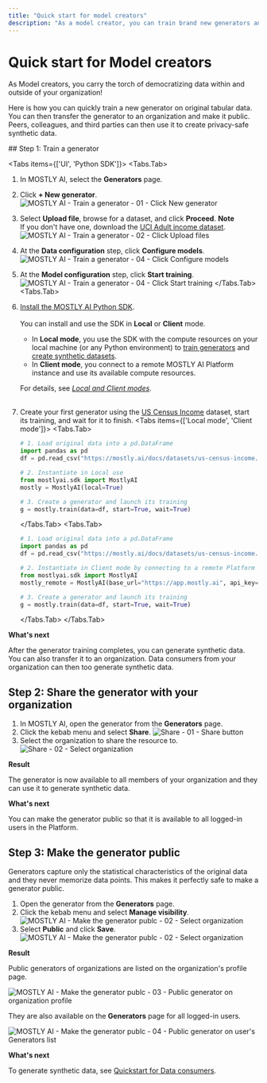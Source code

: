 ```yaml
---
title: "Quick start for model creators"
description: "As a model creator, you can train brand new generators and AI models on tabular data. You can then share with peers and data consumers in your teams and organization and they can share brand new privacy-safe synthetic data."
---
```



# Quick start for Model creators

As Model creators, you carry the torch of democratizing data within and outside of your organization!

Here is how you can quickly train a new generator on original tabular data. You can then transfer the generator to an organization and make it public. Peers, colleagues, and third parties can then use it to create privacy-safe synthetic data.

<Steps>
## Step 1: Train a generator

<Tabs items={['UI', 'Python SDK']}>
<Tabs.Tab>
1. In MOSTLY AI, select the **Generators** page.
2. Click **+ New generator**.
    <Image 
        src="/docs/docimages/quickstart/model-creators/train-generator-01-click-new-generator.webp" 
        alt="MOSTLY AI - Train a generator - 01 - Click New generator" 
        width={800} 
        height={150}
    />
3. Select **Upload file**, browse for a dataset, and click **Proceed**.
    <CustomCallout>
    **Note**<br />
    If you don't have one, download the [UCI Adult income dataset](/datasets/us-census-income.csv.gz).
    </CustomCallout>
    <Image 
        src="/docs/docimages/quickstart/model-creators/train-generator-02-click-upload-files.webp" 
        alt="MOSTLY AI - Train a generator - 02 - Click Upload files" 
        width={800} 
        height={150}
    />
4. At the **Data configuration** step, click **Configure models**.
    <Image 
        src="/docs/docimages/quickstart/model-creators/train-generator-03-click-configure-models.webp" 
        alt="MOSTLY AI - Train a generator - 04 - Click Configure models" 
        width={800} 
        height={150}
    />
5. At the **Model configuration** step, click **Start training**.
    <Image 
        src="/docs/docimages/quickstart/model-creators/train-generator-04-click-start-training.webp" 
        alt="MOSTLY AI - Train a generator - 04 - Click Start training" 
        width={800} 
        height={150}
    />
</Tabs.Tab>
<Tabs.Tab>
1. [Install the MOSTLY AI Python SDK](/python-sdk#installation).<br /><br />
    You can install and use the SDK in **Local** or **Client** mode.
    * In **Local mode**, you use the SDK with the compute resources on your local machine (or any Python environment) to [train generators](/generators/train) and [create synthetic datasets](/synthetic-datasets/generate).
    * In **Client mode**, you connect to a remote MOSTLY AI Platform instance and use its available compute resources.
    
    For details, see [_Local and Client modes_](/python-sdk#local-and-client-modes).<br /><br />
2. Create your first generator using the [US Census Income](/datasets#us-census-income-dataset) dataset, start its training, and wait for it to finish.
    <Tabs items={['Local mode', 'Client mode']}>
    <Tabs.Tab>
    ```python copy filename="python" {7}
    # 1. Load original data into a pd.DataFrame
    import pandas as pd
    df = pd.read_csv("https://mostly.ai/docs/datasets/us-census-income.csv.gz")

    # 2. Instantiate in Local use
    from mostlyai.sdk import MostlyAI
    mostly = MostlyAI(local=True)
    
    # 3. Create a generator and launch its training
    g = mostly.train(data=df, start=True, wait=True)
    ```
    </Tabs.Tab>
    <Tabs.Tab>
    ```python copy filename="python" {7}
    # 1. Load original data into a pd.DataFrame
    import pandas as pd
    df = pd.read_csv("https://mostly.ai/docs/datasets/us-census-income.csv.gz")

    # 2. Instantiate in Client mode by connecting to a remote Platform instance
    from mostlyai.sdk import MostlyAI
    mostly_remote = MostlyAI(base_url="https://app.mostly.ai", api_key="INSERT_API_KEY")
    
    # 3. Create a generator and launch its training
    g = mostly.train(data=df, start=True, wait=True)
    ```
    </Tabs.Tab>
    </Tabs>
</Tabs.Tab>
</Tabs>

**What's next**

After the generator training completes, you can generate synthetic data. You can also transfer it to an organization. Data consumers from your organization can then too generate synthetic data.

## Step 2: Share the generator with your organization

1. In MOSTLY AI, open the generator from the **Generators** page.
2. Click the kebab menu and select **Share**.
    <Image
        src="/docs/docimages/organizations/add-assets-01-select-share.webp"
        alt="Share - 01 - Share button"
        width={700}
        height={300}
    />
3. Select the organization to share the resource to.
    <Image
        src="/docs/docimages/organizations/add-assets-02-select-share-org.webp"
        alt="Share - 02 - Select organization"
        width={700}
        height={300}
    />

**Result**

The generator is now available to all members of your organization and they can use it to generate synthetic data.

**What's next**

You can make the generator public so that it is available to all logged-in users in the Platform.

## Step 3: Make the generator public

Generators capture only the statistical characteristics of the original data and they never memorize data points. This makes it perfectly safe to make a generator public.

1. Open the generator from the **Generators** page.
2. Click the kebab menu and select **Manage visibility**.
    <Image
        src="/docs/docimages/quickstart/model-creators/make-public-01-select-manage-visibility.webp"
        alt="MOSTLY AI - Make the generator publc - 02 - Select organization"
        width={800}
        height={150}
    />
3. Select **Public** and click **Save**.
    <Image
        src="/docs/docimages/quickstart/model-creators/make-public-02-select-public.webp"
        alt="MOSTLY AI - Make the generator publc - 02 - Select organization"
        width={800}
        height={150}
    />

**Result**

Public generators of organizations are listed on the organization's profile page.

<Image
    src="/docs/docimages/quickstart/model-creators/make-public-03-public-generator-org-profile.webp"
    alt="MOSTLY AI - Make the generator publc - 03 - Public generator on organization profile"
    width={800}
    height={150}
/>

They are also available on the **Generators** page for all logged-in users.

<Image
    src="/docs/docimages/quickstart/model-creators/make-public-04-public-generator-user-generators-list.webp"
    alt="MOSTLY AI - Make the generator publc - 04 - Public generator on user's Generators list"
    width={800}
    height={150}
/>

**What's next**

To generate synthetic data, see [Quickstart for Data consumers](data-consumers).
</Steps>
